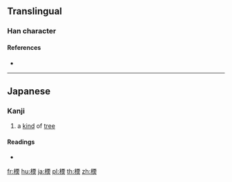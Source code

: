 ==Translingual==

===Han character===
{{Han char|rn=75|rad=木|as=10|sn=14|four=|canj=DMSF,DMWF,XXDMW|ids=⿰木⿱覀火}}

====References====
* {{Han ref|kx=0551.181|hdz=21273.071|uh=6A2E|ud=27182}}

----

==Japanese==

===Kanji===
{{ja-kanji|grade=|rs=木10}}

# a [[kind]] of [[tree]]

====Readings====
* {{ja-readings|on=|kun=[[ほくそ]] (hokuso)}}

[[fr:樮]]
[[hu:樮]]
[[ja:樮]]
[[pl:樮]]
[[th:樮]]
[[zh:樮]]